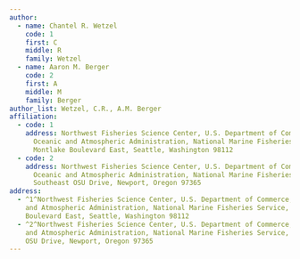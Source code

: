 ```yaml
---
author:
  - name: Chantel R. Wetzel
    code: 1
    first: C
    middle: R
    family: Wetzel
  - name: Aaron M. Berger
    code: 2
    first: A
    middle: M
    family: Berger
author_list: Wetzel, C.R., A.M. Berger
affiliation:
  - code: 1
    address: Northwest Fisheries Science Center, U.S. Department of Commerce, National
      Oceanic and Atmospheric Administration, National Marine Fisheries Service, 2725
      Montlake Boulevard East, Seattle, Washington 98112
  - code: 2
    address: Northwest Fisheries Science Center, U.S. Department of Commerce, National
      Oceanic and Atmospheric Administration, National Marine Fisheries Service, 2032
      Southeast OSU Drive, Newport, Oregon 97365
address:
  - ^1^Northwest Fisheries Science Center, U.S. Department of Commerce, National Oceanic
    and Atmospheric Administration, National Marine Fisheries Service, 2725 Montlake
    Boulevard East, Seattle, Washington 98112
  - ^2^Northwest Fisheries Science Center, U.S. Department of Commerce, National Oceanic
    and Atmospheric Administration, National Marine Fisheries Service, 2032 Southeast
    OSU Drive, Newport, Oregon 97365
---
```

